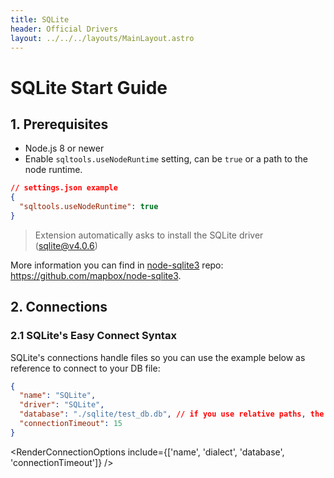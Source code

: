 ```yaml
---
title: SQLite
header: Official Drivers
layout: ../../../layouts/MainLayout.astro
---
```



# SQLite Start Guide

## 1. Prerequisites

- Node.js 8 or newer
- Enable `sqltools.useNodeRuntime` setting, can be `true` or a path to the node runtime.

```json
// settings.json example
{
  "sqltools.useNodeRuntime": true
}
```

> Extension automatically asks to install the SQLite driver (sqlite@v4.0.6)

More information you can find in [node-sqlite3](https://github.com/mapbox/node-sqlite3) repo: https://github.com/mapbox/node-sqlite3.

## 2. Connections

### 2.1 SQLite's Easy Connect Syntax

SQLite's connections handle files so you can use the example below as reference to connect to your DB file:

```json
{
  "name": "SQLite",
  "driver": "SQLite",
  "database": "./sqlite/test_db.db", // if you use relative paths, the base folder is the currently open folder (or workspace).
  "connectionTimeout": 15
}
```

<RenderConnectionOptions include={['name', 'dialect', 'database', 'connectionTimeout']} />
